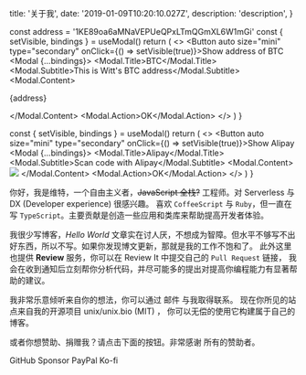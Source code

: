 
  title: '关于我',
  date: '2019-01-09T10:20:10.027Z',
  description: 'description',
}

  const address = '1KE89oa6aMNaVEPUeQPxLTmQGmXL6W1mGi'
  const { setVisible, bindings } = useModal()
  return (
   <>
     <Button auto size="mini" type="secondary" onClick={() => setVisible(true)}>Show address of BTC</Button>
     <Modal {...bindings}>
       <Modal.Title>BTC</Modal.Title>
       <Modal.Subtitle>This is Witt's BTC address</Modal.Subtitle>
       <Modal.Content>
         <p>{address}</p>
       </Modal.Content>
       <Modal.Action>OK</Modal.Action>
     </Modal>
   </>
  )
}

  const { setVisible, bindings } = useModal()
  return (
    <>
      <Button auto size="mini" type="secondary" onClick={() => setVisible(true)}>Show Alipay</Button>
      <Modal {...bindings}>
        <Modal.Title>Alipay</Modal.Title>
        <Modal.Subtitle>Scan code with Alipay</Modal.Subtitle>
        <Modal.Content>
          <Image width={150} height={150} src="/assets/alipay.png" />
        </Modal.Content>
        <Modal.Action>OK</Modal.Action>
      </Modal>
    </>
  )
}

你好，我是维特，一个自由主义者，<del>JavaScript 全栈?</del> 工程师。对 Serverless 与 DX (Developer experience) 很感兴趣。
喜欢 `CoffeeScript` 与 `Ruby`，但一直在写 `TypeScript`。主要贡献是创造一些应用和类库来帮助提高开发者体验。

我很少写博客，*Hello World* 文章实在讨人厌，不想成为智障。但水平不够写不出好东西，所以不写。如果你发现博文更新，那就是我的工作不饱和了。
此外这里也提供 **Review** 服务，你可以在 <Link color rel="nofollow" target="_blank" href="https://review.unix.bio">Review It</Link> 中提交自己的 `Pull Request` 链接，
我会在收到通知后立刻帮你分析代码，并尽可能多的提出对提高你编程能力有显著帮助的建议。

我非常乐意倾听来自你的想法，你可以通过 <Link rel="nofollow" color target="_blank" href="mailto:unix.bio@gmail.com">邮件</Link> 与我取得联系。
现在你所见的站点来自我的开源项目 <Link rel="nofollow" href="https://github.com/unix/unix.bio">unix/unix.bio (MIT)</Link> ，
你可以无偿的使用它构建属于自己的博客。

或者你想赞助、捐赠我？请点击下面的按钮。非常感谢 <NextLink href="/others/sponsors"><Link pure color>所有的赞助者</Link></NextLink>。

<Row>
  <Spacer x={1} />
  <Dot type="success" >
  <Link target="_blank" href="https://github.com/sponsors/unix" rel="nofollow">GitHub Sponsor</Link>
  </Dot>
  <Spacer y={2} />
</Row>

<Row>
  <Spacer x={1} />
  <Dot type="warning" >
  <Link target="_blank" href="https://www.paypal.me/unixbio" rel="nofollow">PayPal</Link>
  </Dot>
  <Spacer y={2} />
</Row>

<Row>
  <Spacer x={1} />
  <Dot type="success" >
  <Link target="_blank" href="https://ko-fi.com/unixbio" rel="nofollow">Ko-fi</Link>
  </Dot>
  <Spacer y={2} />
</Row>

<Row>
  <Spacer x={1} />
  <Dot type="success"><Btc /></Dot>
  <Spacer y={2} />
</Row>

<Row>
  <Spacer x={1} />
  <Dot type="success"><Alipay /></Dot>
  <Spacer y={2} />
</Row>

